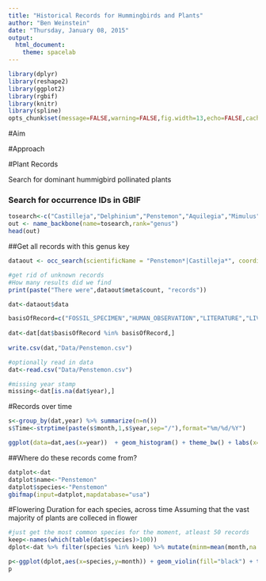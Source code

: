 ```yaml
---
title: "Historical Records for Hummingbirds and Plants"
author: "Ben Weinstein"
date: "Thursday, January 08, 2015"
output:
  html_document:
    theme: spacelab
---
```



```r
library(dplyr)
library(reshape2)
library(ggplot2)
library(rgbif)
library(knitr)
library(spline)
opts_chunk$set(message=FALSE,warning=FALSE,fig.width=13,echo=FALSE,cache=TRUE,cache.path = 'gbif_cache/', fig.path='figuregbif/')
```

#Aim


#Approach

#Plant Records

Search for dominant hummigbird pollinated plants


### Search for occurrence IDs in GBIF
```r
tosearch<-c("Castilleja","Delphinium","Penstemon","Aquilegia","Mimulus","Gilia")
out <- name_backbone(name=tosearch,rank="genus")
head(out)
```

##Get all records with this genus key
```r
dataout <- occ_search(scientificName = "Penstemon*|Castilleja*", coordinatestatus = TRUE, removeZeros = TRUE, limit = 110000,continent="north_america")

#get rid of unknown records
#How many results did we find
print(paste("There were",dataout$meta$count, "records"))

dat<-dataout$data

basisOfRecord=c("FOSSIL_SPECIMEN","HUMAN_OBSERVATION","LITERATURE","LIVING_SPECIMEN","MACHINE_OBSERVATION","OBSERVATION","PRESERVED_SPECIMEN")
                
dat<-dat[dat$basisOfRecord %in% basisOfRecord,]
                
write.csv(dat,"Data/Penstemon.csv")
```

```r
#optionally read in data 
dat<-read.csv("Data/Penstemon.csv")

#missing year stamp
missing<-dat[is.na(dat$year),]
```

#Records over time

```r
s<-group_by(dat,year) %>% summarize(n=n())
s$Time<-strptime(paste(s$month,1,s$year,sep="/"),format="%m/%d/%Y")

ggplot(data=dat,aes(x=year))  + geom_histogram() + theme_bw() + labs(x="Year",y="Records") + geom_vline(1955)
```

##Where do these records come from?

```r
datplot<-dat
datplot$name<-"Penstemon"
datplot$species<-"Penstemon"
gbifmap(input=datplot,mapdatabase="usa")
```

#Flowering Duration for each species, across time
Assuming that the vast majority of plants are colleced in flower
```r
#just get the most common species for the moment, atleast 50 records
keep<-names(which(table(dat$species)>100))
dplot<-dat %>% filter(species %in% keep) %>% mutate(minm=mean(month,na.rm=T)) %>% arrange(minm) %>% mutate(Month.abb=factor(month.abb[month],levels=month.abb))

p<-ggplot(dplot,aes(x=species,y=month)) + geom_violin(fill="black") + theme_bw() + coord_flip() + scale_y_discrete(labels=month.abb)
p
```

